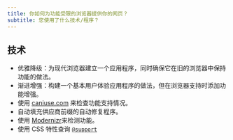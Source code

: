 ```yaml
---
title: 你如何为功能受限的浏览器提供你的网页？
subtitle: 您使用了什么技术/程序？
---
```


## 技术

-   优雅降级：为现代浏览器建立一个应用程序，同时确保它在旧的浏览器中保持功能的做法。
-   渐进增强：构建一个基本用户体验应用程序的做法，但在浏览器支持时添加功能增强。
-   使用 [caniuse.com](https://caniuse.com/) 来检查功能支持情况。
-   自动填充供应商前缀的自动修复程序。
-   使用 [Modernizr](https://moderationr.com/)来检测功能。
-   使用 CSS 特性查询 [`@support`](https://developer.mozilla.org/en-US/docs/Web/CSS/@supports)
